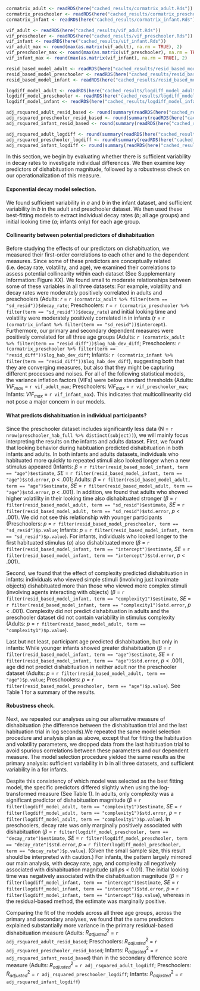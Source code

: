 
```r
cormatrix_adult <- readRDS(here("cached_results/cormatrix_adult.Rds")) %>% as.data.frame() %>% rownames_to_column("term") %>% mutate_if(is.numeric, round, 2)
cormatrix_preschooler <- readRDS(here("cached_results/cormatrix_preschooler.Rds")) %>% as.data.frame() %>% rownames_to_column("term") %>% mutate_if(is.numeric, round, 2)
cormatrix_infant <- readRDS(here("cached_results/cormatrix_infant.Rds")) %>% as.data.frame() %>% rownames_to_column("term") %>% mutate_if(is.numeric, round, 2)

vif_adult <- readRDS(here("cached_results/vif_adult.Rds"))
vif_preschooler <- readRDS(here("cached_results/vif_preschooler.Rds"))
vif_infant <- readRDS(here("cached_results/vif_infant.Rds"))
vif_adult_max <- round(max(as.matrix(vif_adult), na.rm = TRUE), 2)
vif_preschooler_max <- round(max(as.matrix(vif_preschooler), na.rm = TRUE), 2)
vif_infant_max <- round(max(as.matrix(vif_infant), na.rm = TRUE), 2)

resid_based_model_adult <- readRDS(here("cached_results/resid_based_model_adult.Rds"))
resid_based_model_preschooler <- readRDS(here("cached_results/resid_based_model_preschooler.Rds"))
resid_based_model_infant <- readRDS(here("cached_results/resid_based_model_infant.Rds"))

logdiff_model_adult <- readRDS(here("cached_results/logdiff_model_adult.Rds"))
logdiff_model_preschooler <- readRDS(here("cached_results/logdiff_model_preschooler.Rds"))
logdiff_model_infant <- readRDS(here("cached_results/logdiff_model_infant.Rds"))

adj_rsquared_adult_resid_based <- round(summary(readRDS(here("cached_results/resid_based_raw_model_adult.Rds")))$adj.r.squared, 2)
adj_rsquared_preschooler_resid_based <- round(summary(readRDS(here("cached_results/resid_based_raw_model_preschooler.Rds")))$adj.r.squared, 2)
adj_rsquared_infant_resid_based <- round(summary(readRDS(here("cached_results/resid_based_raw_model_infant.Rds")))$adj.r.squared, 2)

adj_rsquared_adult_logdiff <- round(summary(readRDS(here("cached_results/logdiff_raw_model_adult.Rds")))$adj.r.squared, 2)
adj_rsquared_preschooler_logdiff <- round(summary(readRDS(here("cached_results/logdiff_raw_model_preschooler.Rds")))$adj.r.squared, 2)
adj_rsquared_infant_logdiff <- round(summary(readRDS(here("cached_results/logdiff_raw_model_infant.Rds")))$adj.r.squared, 2)

```



\begin{table*}[t]
    \centering
    \caption{Comparison of Residual-Based Model and Difference of Log LT Model}
    \vspace{0.2cm} % Adds slight space between caption and tables
    \small % Reduce font size
    \renewcommand{\arraystretch}{0.9} % Reduce row spacing
    \setlength{\tabcolsep}{3pt} % Reduce column spacing

    \begin{minipage}{0.48\textwidth}
        \centering
        \caption*{(A) Residual-Based Model}
        \begin{tabular}{@{}lcccc@{}}
            \toprule
            Predictor & Coeff. & Std. Err. & t & $p$-value \\
            \midrule
            \multicolumn{5}{c}{\textbf{Adults}} \\
            (Intercept) & 0 & 0.06 & 0.03 & .980 \\
           Decay rate  & -0.46 & 0.08 & -6.09 & \textbf{$<$ .001} \\
            Age & 0.09 & 0.07 & 1.36 & .180 \\
            Volatility & 0.55 & 0.08 & 7.30 & \textbf{$<$ .001} \\
            Complexity & 0.03 & 0.06 & 0.49 & .630 \\
            \midrule
            \multicolumn{5}{c}{\textbf{Preschoolers}} \\
            (Intercept) & 0 & 0.14 & 0 & 1.000 \\
           Decay rate  & 0.49 & 0.17 & 2.91 & \textbf{.010} \\
            Age & -0.06 & 0.15 & -0.42 & .680 \\
            Volatility & 0.25 & 0.16 & 1.53 & .140 \\
            \midrule
            \multicolumn{5}{c}{\textbf{Infants}} \\
            (Intercept) & 0.08 & 0.03 & 2.63 & \textbf{.010} \\
           Decay rate  & -0.17 & 0.02 & -8.31 & \textbf{$<$ .001} \\
            Age & -0.09 & 0.02 & -4.26 & \textbf{$<$ .001} \\
            Volatility & 0 & 0.03 & -0.14 & .890 \\
            Complexity & -0.1 & 0.03 & -3.24 & \textbf{$<$ .001} \\
            Initial LT & 0.45 & 0.03 & 16.6 & \textbf{$<$ .001} \\
            \bottomrule
        \end{tabular}
    \end{minipage}
    \hfill
    \begin{minipage}{0.48\textwidth}
        \centering
        \caption*{(B) Robustness Check}
        \begin{tabular}{@{}lcccc@{}}
            \toprule
            Predictor & Coeff. & Std. Err. & t & $p$-value \\
            \midrule
            \multicolumn{5}{c}{\textbf{Adults}} \\
            (Intercept) & 0 & 0.07 & 0 & 1.000 \\
           Decay rate  & 0.05 & 0.09 & 0.53 & .600 \\
            Age & 0.03 & 0.07 & 0.34 & .740 \\
            Volatility & 0.09 & 0.09 & 0.97 & .330 \\
            Complexity & 0.15 & 0.07 & 2.08 & \textbf{.040} \\
            \midrule
            \multicolumn{5}{c}{\textbf{Preschoolers}} \\
            (Intercept) & -0.04 & 0.17 & -0.25 & .810 \\
           Decay rate  & 0.43 & 0.22 & 1.99 & .060 \\
            Age & -0.19 & 0.18 & -1.04 & .310 \\
            Volatility & 0.11 & 0.19 & 0.57 & .580 \\
            \midrule
            \multicolumn{5}{c}{\textbf{Infants}} \\
            (Intercept) & 0.13 & 0.04 & 3.59 & \textbf{$<$ .001} \\
           Decay rate  & -0.15 & 0.02 & -6.62 & \textbf{$<$ .001} \\
            Age & -0.08 & 0.02 & -3.56 & \textbf{$<$ .001} \\
            Volatility & 0.04 & 0.03 & 1.27 & .200 \\
            Complexity & -0.16 & 0.04 & -4.38 & \textbf{$<$ .001} \\
            Initial LT & -0.06 & 0.03 & -2.00 & .050 \\
            \bottomrule
        \end{tabular}
    \end{minipage}
    \caption{\label{demo-table}This table presents model estimates predicting dishabituation magnitude across age groups. All numeric predictors were z-scored within age groups for comparability. The categorical predictor, complexity, was contrast-coded using sum coding. Bold values indicate statistically significant results.}
\end{table*}








In this section, we begin by evaluating whether there is sufficient variability in decay rates to investigate individual differences. We then examine key predictors of dishabituation magnitude, followed by a robustness check on our operationalization of this measure.

#### Exponential decay model selection.

We found sufficient variability in $a$ and $b$ in the infant dataset, and sufficient variability in $b$ in the adult and preschooler dataset. We then used these best-fitting models to extract individual decay rates ($b$; all age groups) and initial looking time ($a$; infants only) for each age group.


#### Collinearity between potential predictors of dishabituation


Before studying the effects of our predictors on dishabituation, we measured their first-order correlations to each other and to the dependent measures. Since some of these predictors are conceptually related (i.e. decay rate, volatility, and age), we examined their correlations to assess potential collinearity within each dataset (See Supplementary Information: Figure XX). We found small to moderate relationships between some of these variables in all three datasets: For example, volatility and decay rates were moderately positively correlated in adults and preschoolers (Adults: *r* = `r (cormatrix_adult %>% filter(term == "sd_resid"))$decay_rate`; Preschoolers: *r* = `r (cormatrix_preschooler %>% filter(term == "sd_resid"))$decay_rate`) and initial looking time and volatility were moderately positively correlated in in infants (*r* = `r (cormatrix_infant %>% filter(term == "sd_resid"))$intercept`). Furthermore, our primary and secondary dependent measures were positively correlated for all three age groups (Adults: `r (cormatrix_adult %>% filter(term == "resid_diff"))$log_hab_dev_diff`; Preschoolers: `r (cormatrix_preschooler %>% filter(term == "resid_diff"))$log_hab_dev_diff`; Infants: `r (cormatrix_infant %>% filter(term == "resid_diff"))$log_hab_dev_diff`), suggesting both that they are converging measures, but also that they might be capturing different processes and noises. For all of the following statistical models, the variance inflation factors (VIFs) were below standard thresholds (Adults: $VIF_{max}$ = `r vif_adult_max`; Preschoolers: $VIF_{max}$ = `r vif_preschooler_max`; Infants: $VIF_{max}$ = `r vif_infant_max`). This indicates that multicollinearity did not pose a major concern in our models.

#### What predicts dishabituation in individual participants?

Since the preschooler dataset includes significantly less data (N = `r nrow(preschooler_hab_full %>% distinct(subject))`), we will mainly focus interpreting the results on the infants and adults dataset. First, we found that looking behavior during habituation predicted dishabituation in both infants and adults. In both infants and adults datasets, individuals who habituated more quickly to repeated stimuli also looked longer when a new stimulus appeared (Infants: $\beta$ = `r filter(resid_based_model_infant, term == "age")$estimate`, *SE* = `r filter(resid_based_model_infant, term == "age")$std.error`, *p* < .001; Adults: $\beta$ = `r filter(resid_based_model_adult, term == "age")$estimate`, *SE* = `r filter(resid_based_model_adult, term == "age")$std.error`, *p* < .001). In addition, we found that adults who showed higher volatility in their looking time also dishabituated stronger ($\beta$ = `r filter(resid_based_model_adult, term == "sd_resid")$estimate`, *SE* = `r filter(resid_based_model_adult, term == "sd_resid")$std.error`, *p* < .001). We did not see this relationship with younger participants (Preschoolers: *p* = `r filter(resid_based_model_preschooler, term == "sd_resid")$p.value`; Infants: *p* = `r filter(resid_based_model_infant, term == "sd_resid")$p.value`). For infants, individuals who looked longer to the first habituated stimulus ($a$) also dishabituated more ($\beta$ = `r filter(resid_based_model_infant, term == "intercept")$estimate`, *SE* = `r filter(resid_based_model_infant, term == "intercept")$std.error`, *p* < .001).

Second, we found that the effect of complexity predicted dishabituation in infants: individuals who viewed simple stimuli (involving just inanimate objects) dishabituated more than those who viewed more complex stimuli (involving agents interacting with objects) ($\beta$ = `r filter(resid_based_model_infant, term == "complexity1")$estimate`, *SE* = `r filter(resid_based_model_infant, term == "complexity1")$std.error`, *p* < .001). Complexity did not predict dishabituation in adults and the preschooler dataset did not contain variability in stimulus complexity (Adults: *p* = `r filter(resid_based_model_adult, term == "complexity1")$p.value`).

Last but not least, participant age predicted dishabituation, but only in infants: While younger infants showed greater dishabituation ($\beta$ = `r filter(resid_based_model_infant, term == "age")$estimate`, *SE* = `r filter(resid_based_model_infant, term == "age")$std.error`, *p* < .001), age did not predict dishabituation in neither adult nor the preschooler dataset (Adults: *p* = `r filter(resid_based_model_adult, term == "age")$p.value`; Preschoolers:  *p* = `r filter(resid_based_model_preschooler, term == "age")$p.value`). See Table 1 for a summary of the results. 


#### Robustness check.

Next, we repeated our analyses using our alternative measure of dishabituation (the difference between the dishabituation trial and the last habituation trial in log seconds).We repeated the same model selection procedure and analysis plan as above, except that for fitting the habituation and volatility parameters, we dropped data from the last habituation trial to avoid spurious correlations between these parameters and our dependent measure. The model selection procedure yielded the same results as the primary analysis: sufficient variability in b in all three datasets, and sufficient variability in a for infants.

Despite this consistency of which model was selected as the best fitting model, the specific predictors differed slightly when using the log-transformed measure (See Table 1). In adults, only complexity was a significant predictor of dishabituation magnitude ($\beta$ = `r filter(logdiff_model_adult, term == "complexity1")$estimate`, *SE* = `r filter(logdiff_model_adult, term == "complexity1")$std.error`, *p* = `r filter(logdiff_model_adult, term == "complexity1")$p.value`). In preschoolers, decay rate was only marginally positively associated with dishabituation ($\beta$ = `r filter(logdiff_model_preschooler, term == "decay_rate")$estimate`, *SE* = `r filter(logdiff_model_preschooler, term == "decay_rate")$std.error`, *p* = `r filter(logdiff_model_preschooler, term == "decay_rate")$p.value`). (Given the small sample size, this result should be interpreted with caution.) For infants, the pattern largely mirrored our main analysis, with decay rate, age, and complexity all negatively associated with dishabituation magnitude (all *p*s < 0.01). The initial looking time was negatively associated with the dishabituation magnitude ($\beta$ = `r filter(logdiff_model_infant, term == "intercept")$estimate`, *SE* = `r filter(logdiff_model_infant, term == "intercept")$std.error`, *p* = `r filter(logdiff_model_infant, term == "intercept")$p.value`), whereas in the residual-based method, the estimate was marginally positive. 

Comparing the fit of the models across all three age groups, across the primary and secondary analyses, we found that the same predictors explained substantially more variance in the primary residual-based dishabituation measure (Adults: $R^2_{adjusted}$ = `r adj_rsquared_adult_resid_based`; Preschoolers: $R^2_{adjusted}$ = `r adj_rsquared_preschooler_resid_based`; Infants: $R^2_{adjusted}$ = `r adj_rsquared_infant_resid_based`) than in the secondary difference score measure (Adults: $R^2_{adjusted}$ = `r adj_rsquared_adult_logdiff`; Preschoolers: $R^2_{adjusted}$ = `r adj_rsquared_preschooler_logdiff`; Infants: $R^2_{adjusted}$ = `r adj_rsquared_infant_logdiff`)
